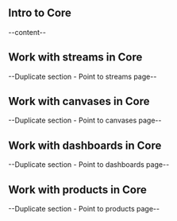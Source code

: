 

<ScrollableAnchor id="intro-to-core"><div>

## Intro to Core
--content--

</div></ScrollableAnchor>

<ScrollableAnchor id="work-with-streams-in-core"><div>

## Work with streams in Core
--Duplicate section - Point to streams page--

</div></ScrollableAnchor>

<ScrollableAnchor id="work-with-canvases-in-core"><div>

## Work with canvases in Core
--Duplicate section - Point to canvases page--

</div></ScrollableAnchor>

<ScrollableAnchor id="work-with-dashboards-in-core"><div>

## Work with dashboards in Core
--Duplicate section - Point to dashboards page--

</div></ScrollableAnchor>

<ScrollableAnchor id="work-with-products-in-core"><div>

## Work with products in Core
--Duplicate section - Point to products page--

</div></ScrollableAnchor>
